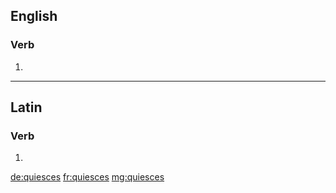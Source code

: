 ==English==

===Verb===
{{head|en|verb form}}

# {{en-third-person singular of|quiesce}}

----

==Latin==

===Verb===
{{la-verb-form|quiēscēs}}

# {{inflection of|quiēscō||2|s|fut|act|ind|lang=la}}

[[de:quiesces]]
[[fr:quiesces]]
[[mg:quiesces]]